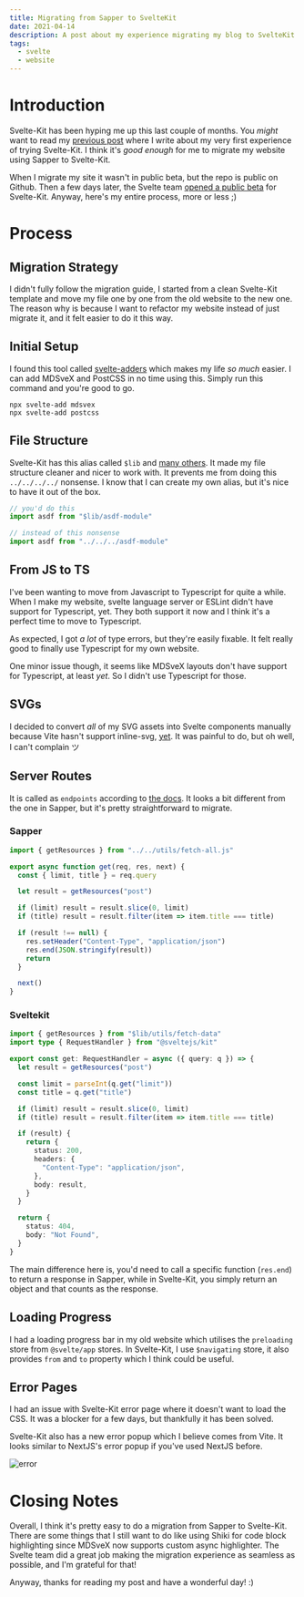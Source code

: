 ```yaml
---
title: Migrating from Sapper to SvelteKit
date: 2021-04-14
description: A post about my experience migrating my blog to SvelteKit.
tags:
  - svelte
  - website
---
```


[pre-link]: /posts/trying-out-sveltekit#introduction
[beta-link]: https://svelte.dev/blog/sveltekit-beta
[adder-link]: https://github.com/svelte-add/svelte-adders
[abbr-link]: https://kit.svelte.dev/docs#modules
[err-img-link]: /assets/posts/from-sapper-to-kit/error.png
[svg-link]: https://github.com/vitejs/vite/issues/1204
[endpoint-link]: https://kit.svelte.dev/docs#routing-endpoints

# Introduction
Svelte-Kit has been hyping me up this last couple of months. You *might* want to read my [previous post][pre-link] where I write about my very first experience of trying Svelte-Kit. I think it's *good enough* for me to migrate my website using Sapper to Svelte-Kit.

When I migrate my site it wasn't in public beta, but the repo is public on Github. Then a few days later, the Svelte team [opened a public beta][beta-link] for Svelte-Kit. Anyway, here's my entire process, more or less ;)

# Process
## Migration Strategy
I didn't fully follow the migration guide, I started from a clean Svelte-Kit template and move my file one by one from the old website to the new one. The reason why is because I want to refactor my website instead of just migrate it, and it felt easier to do it this way.

## Initial Setup
I found this tool called [svelte-adders][adder-link] which makes my life *so much* easier. I can add MDSveX and PostCSS in no time using this. Simply run this command and you're good to go.

```
npx svelte-add mdsvex
npx svelte-add postcss
```

## File Structure

Svelte-Kit has this alias called `$lib` and [many others][abbr-link]. It made my file structure cleaner and nicer to work with. It prevents me from doing this `../../../../` nonsense. I know that I can create my own alias, but it's nice to have it out of the box.

```javascript
// you'd do this
import asdf from "$lib/asdf-module"

// instead of this nonsense
import asdf from "../../../asdf-module"
```

## From JS to TS
I've been wanting to move from Javascript to Typescript for quite a while. When I make my website, svelte language server or ESLint didn't have support for Typescript, yet. They both support it now and I think it's a perfect time to move to Typescript.

As expected, I got *a lot* of type errors, but they're easily fixable. It felt really good to finally use Typescript for my own website.

One minor issue though, it seems like MDSveX layouts don't have support for Typescript, at least *yet*. So I didn't use Typescript for those.

## SVGs
I decided to convert *all* of my SVG assets into Svelte components manually because Vite hasn't support inline-svg, [yet][svg-link]. It was painful to do, but oh well, I can't complain ツ

## Server Routes
It is called as `endpoints` according to [the docs][endpoint-link]. It looks a bit different from the one in Sapper, but it's pretty straightforward to migrate.

### Sapper
```javascript
import { getResources } from "../../utils/fetch-all.js"

export async function get(req, res, next) {
  const { limit, title } = req.query

  let result = getResources("post")

  if (limit) result = result.slice(0, limit)
  if (title) result = result.filter(item => item.title === title)

  if (result !== null) {
    res.setHeader("Content-Type", "application/json")
    res.end(JSON.stringify(result))
    return
  }

  next()
}
```

### Sveltekit
```typescript
import { getResources } from "$lib/utils/fetch-data"
import type { RequestHandler } from "@sveltejs/kit"

export const get: RequestHandler = async ({ query: q }) => {
  let result = getResources("post")

  const limit = parseInt(q.get("limit"))
  const title = q.get("title")

  if (limit) result = result.slice(0, limit)
  if (title) result = result.filter(item => item.title === title)

  if (result) {
    return {
      status: 200,
      headers: {
        "Content-Type": "application/json",
      },
      body: result,
    }
  }

  return {
    status: 404,
    body: "Not Found",
  }
}
```

The main difference here is, you'd need to call a specific function (`res.end`) to return a response in Sapper, while in Svelte-Kit, you simply return an object and that counts as the response.

## Loading Progress
I had a loading progress bar in my old website which utilises the `preloading` store from `@svelte/app` stores. In Svelte-Kit, I use `$navigating` store, it also provides `from` and `to` property which I think could be useful.

## Error Pages
I had an issue with Svelte-Kit error page where it doesn't want to load the CSS. It was a blocker for a few days, but thankfully it has been solved.

Svelte-Kit also has a new error popup which I believe comes from Vite. It looks similar to NextJS's error popup if you've used NextJS before.

![error][err-img-link]

# Closing Notes
Overall, I think it's pretty easy to do a migration from Sapper to Svelte-Kit. There are some things that I still want to do like using Shiki for code block highlighting since MDSveX now supports custom async highlighter. The Svelte team did a great job making the migration experience as seamless as possible, and I'm grateful for that!

Anyway, thanks for reading my post and have a wonderful day! :)
